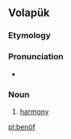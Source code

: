 ==Volapük==

===Etymology===
{{suffix|ben|öf|lang=vo}}

===Pronunciation===
* {{IPA|/beˈnøf/|lang=vo}}

===Noun===
{{head|vo|noun}}

# [[harmony]]

[[pl:benöf]]